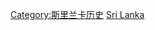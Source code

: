 {{Commons category|Events in Sri Lanka}}
{{Portal|斯里蘭卡}}

[[Category:斯里兰卡历史|Category:斯里兰卡历史]]
[[Category:亚洲各国事件|Sri Lanka]]